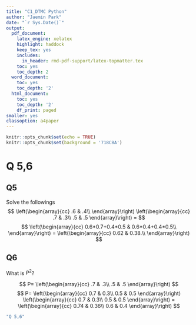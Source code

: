 ```yaml
---
title: "C1_DTMC Python"
author: "Jaemin Park"
date: "`r Sys.Date()`"
output:
  pdf_document:
    latex_engine: xelatex
    highlight: haddock
    keep_tex: yes
    includes:
      in_header: rmd-pdf-support/latex-topmatter.tex
    toc: yes
    toc_depth: 2
  word_document:
    toc: yes
    toc_depth: '2'
  html_document:
    toc: yes
    toc_depth: '2'
    df_print: paged
smaller: yes
classoption: a4paper
---
```


```r
knitr::opts_chunk$set(echo = TRUE)
knitr::opts_chunk$set(background = '718CBA')  
```

\newpage
# Q 5,6
## Q5

Solve the followings
$$
\left(\begin{array}{cc} 
.6 & .4\\
\end{array}\right)
\left(\begin{array}{cc} 
.7 & .3\\ 
.5 & .5
\end{array}\right) =
$$ 
$$
\left(\begin{array}{cc} 
0.6*0.7+0.4*0.5 & 0.6*0.4+0.4*0.5\\
\end{array}\right) = 
\left(\begin{array}{cc} 
0.62 & 0.38.\\
\end{array}\right)
$$



## Q6

What is $P^2$?

$$
P=
\left(\begin{array}{cc} 
.7 & .3\\ 
.5 & .5
\end{array}\right)
$$ 
$$
P=
\left(\begin{array}{cc} 
0.7 & 0.3\\ 
0.5 & 0.5
\end{array}\right) 
\left(\begin{array}{cc} 
0.7 & 0.3\\ 
0.5 & 0.5
\end{array}\right) = 
\left(\begin{array}{cc} 
0.74 & 0.36\\ 
0.6 & 0.4
\end{array}\right)
$$ 



```r
"Q 5,6"
```

